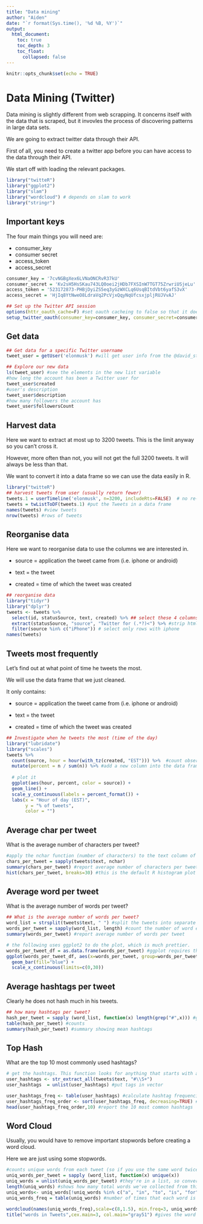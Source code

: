 ```yaml
---
title: "Data mining"
author: "Aiden"
date: "`r format(Sys.time(), '%d %B, %Y')`"
output:
  html_document:
    toc: true
    toc_depth: 3
    toc_float: 
      collapsed: false
---
```


```r
knitr::opts_chunk$set(echo = TRUE)
```

# **Data Mining (Twitter)**

Data mining is slightly different from web scrapping. It concerns itself with the data that is scraped, but it invovles the process of discovering patterns in large data sets. 

We are going to extract twitter data through their API. 

First of all, you need to create a twitter app before you can have access to the data through their API. 

We start off with loading the relevant packages.

```r
library("twitteR")
library("ggplot2")
library("slam") 
library("wordcloud") # depends on slam to work
library("stringr")
```

## **Important keys**
The four main things you will need are:

+ consumer_key
+ consumer secret
+ access_token
+ access_secret

```r
consumer_key = '7cvNGBgXex6LVNaONCRvR37kU'
consumer_secret = 'Kv2sH5HsSKau743LQ0oei2jHDb7FXSInW7TGT75ZrwriUSjeLu'
access_token = '523172873-PHBjDyiZS5eq3yGzWXCLq6UsqBItdVbt6yafS3vX'
access_secret = 'HjIq8YtNweO8LdraVq2PcVjxQqyNqUfcsxjpljRUJVvAJ'
```

```r
## Set up the Twitter API session
options(httr_oauth_cache=F) #set oauth cacheing to false so that it doesn't bring up a prompt.
setup_twitter_oauth(consumer_key=consumer_key, consumer_secret=consumer_secret, access_token=access_token, access_secret=access_secret)
```

## **Get data**

```r
## Get data for a specific Twitter username
tweet_user = getUser('elonmusk') #will get user info from the @david_stillwell account

## Explore our new data
ls(tweet_user) #see the elements in the new list variable
#how long the account has been a Twitter user for
tweet_user$created 
#user's description
tweet_user$description 
#how many followers the account has
tweet_user$followersCount 


```

## **Harvest data**

Here we want to extract at most up to 3200 tweets. This is the limit anyway so you can't cross it. 

However, more often than not, you will not get the full 3200 tweets. It will always be less than that. 

We want to convert it into a data frame so we can use the data easily in R. 

```r
library("twitteR")
## harvest tweets from user (usually return fewer)
tweets.1 = userTimeline('elonmusk', n=3200, includeRts=FALSE)  # no re-tweets. 
tweets = twListToDF(tweets.1) #put the Tweets in a data frame
names(tweets) #view tweets
nrow(tweets) #rows of tweets

```

## **Reorganise data**

Here we want to reorganise data to use the columns we are interested in. 

* source = application the tweet came from (i.e. iphone or android)

* text = the tweet

* created = time of which the tweet was created

```r
## reorganise data
library("tidyr")
library("dplyr")
tweets <- tweets %>% 
  select(id, statusSource, text, created) %>% ## select these 4 columns
  extract(statusSource, "source", "Twitter for (.*?)<") %>% #strip html code and rename
  filter(source %in% c("iPhone")) # select only rows with iphone
names(tweets)

```

## **Tweets most frequently**

Let's find out at what point of time he tweets the most. 

We will use the data frame that we just cleaned. 

It only contains:

* source = application the tweet came from (i.e. iphone or android)

* text = the tweet

* created = time of which the tweet was created


```r
## Investigate when he tweets the most (time of the day)
library("lubridate")
library("scales")
tweets %>%
  count(source, hour = hour(with_tz(created, "EST"))) %>%  #count observations by source.
  mutate(percent = n / sum(n)) %>% #add a new column into the data frame
  
  # plot it
  ggplot(aes(hour, percent, color = source)) + 
  geom_line() +
  scale_y_continuous(labels = percent_format()) +
  labs(x = "Hour of day (EST)",
       y = "% of tweets",
       color = "")

```

## **Average char per tweet**

What is the average number of characters per tweet?

```r
#apply the nchar function (number of characters) to the text column of every row of the dataset
chars_per_tweet = sapply(tweets$text, nchar) 
summary(chars_per_tweet) #report average number of characters per tweet
hist(chars_per_tweet, breaks=30) #this is the default R histogram plot
```

## **Average word per tweet**

What is the average number of words per tweet?

```r
## What is the average number of words per tweet?
word_list = strsplit(tweets$text, " ") #split the tweets into separate words by using spaces
words_per_tweet = sapply(word_list, length) #count the number of word elements in each tweet
summary(words_per_tweet) #report average number of words per tweet

# the following uses ggplot2 to do the plot, which is much prettier.
words_per_tweet_df = as.data.frame(words_per_tweet) #ggplot requires the data to be in a data frame
ggplot(words_per_tweet_df, aes(x=words_per_tweet, group=words_per_tweet)) + 
  geom_bar(fill="blue") + 
  scale_x_continuous(limits=c(0,30))

```


## **Average hashtags per tweet**

Clearly he does not hash much in his tweets. 

```r
## how many hashtags per tweet?
hash_per_tweet = sapply (word_list, function(x) length(grep("#",x))) #grep is a function that searches for a certain character or set of characters, in this case the #
table(hash_per_tweet) #counts
summary(hash_per_tweet) #summary showing mean hashtags


```

## **Top Hash**

What are the top 10 most commonly used hashtags?
```r
# get the hashtags. This function looks for anything that starts with a # and is followed by text
user_hashtags <- str_extract_all(tweets$text, "#\\S+") 
user_hashtags  = unlist(user_hashtags) #put tags in vector

user_hashtags_freq <- table(user_hashtags) #calculate hashtag frequencies
user_hashtags_freq_order <- sort(user_hashtags_freq, decreasing=TRUE) #order the frequencies from most to least
head(user_hashtags_freq_order,10) #report the 10 most common hashtags

```


## **Word Cloud**

Usually, you would have to remove important stopwords before creating a word cloud. 

Here we are just using some stopwords. 

```r

#counts unique words from each tweet (so if you use the same word twice in a tweet it'll only be counted once)
uniq_words_per_tweet = sapply (word_list, function(x) unique(x)) 
uniq_words = unlist(uniq_words_per_tweet) #they're in a list, so convert to a huge vector
length(uniq_words) #shows how many total words we've collected from this user
uniq_words<- uniq_words[!uniq_words %in% c("a", "in", "to", "is", "for", "but", "and", "on", "the", "of")] # remove some stopwords.
uniq_words_freq = table(uniq_words) #number of times that each word is displayed

wordcloud(names(uniq_words_freq),scale=c(8,1.5), min.freq=3, uniq_words_freq, random.order=FALSE, colors= "#1B9E77") #Produces the word cloud
title("words in Tweets",cex.main=3, col.main="gray51") #gives the word cloud a title

```